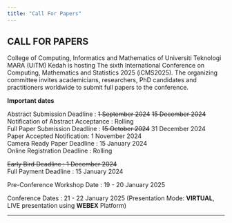 ```yaml
---
title: "Call For Papers"
---
```


## CALL FOR PAPERS\

College of Computing, Informatics and Mathematics of Universiti Teknologi MARA (UiTM) Kedah is hosting The sixth International Conference on Computing, Mathematics and Statistics 2025 (iCMS2025). The organizing committee invites academicians, researchers, PhD candidates and practitioners worldwide to submit full papers to the conference. \

**Important dates**
  
Abstract Submission Deadline : ~~1 September 2024~~ ~~15 December 2024~~\
Notification of Abstract Acceptance : Rolling\
Full Paper Submission Deadline : ~~15 October 2024~~ 31 December 2024\
Paper Accepted Notification: 1 November 2024\
Camera Ready Paper Deadline : 15 January 2024\
Online Registration Deadline : Rolling\

~~Early Bird Deadline : 1 December 2024~~\
Full Payment Deadline : 15 January 2024\

Pre-Conference Workshop Date : 19 - 20 January 2025\

Conference Dates : 21 - 22 January 2025 (Presentation Mode: **VIRTUAL**, LIVE presentation using **WEBEX** Platform)\

---
